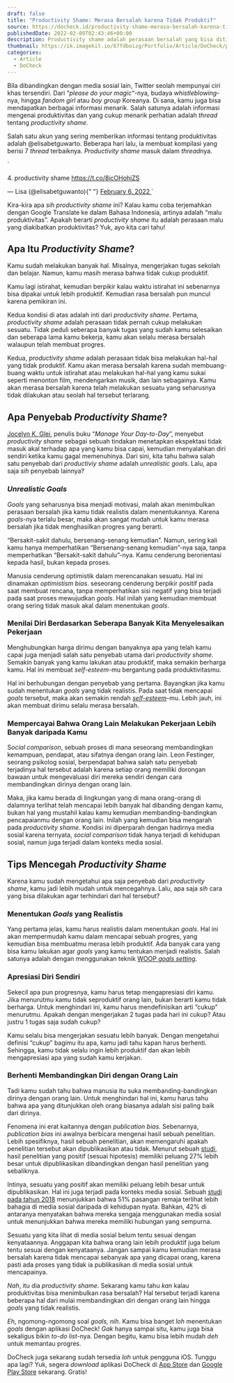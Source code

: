 ```yaml
---
draft: false
title: "Productivity Shame: Merasa Bersalah karena Tidak Produktif"
source: https://docheck.id/productivity-shame-merasa-bersalah-karena-tidak-produktif/
publishedDate: 2022-02-09T02:43:46+00:00
description: Productivity shame adalah perasaan bersalah yang bisa ditimbulkan dari produktivitas. Lalu apa saja penyebab dan cara untuk menghindarinya?
thumbnail: https://ik.imagekit.io/67fdboizg/Portfolio/Article/DoCheck/productivity-shame-merasa-bersalah-karena-tidak-produktif/1.jpg
categories:
  - Article
  - DoCheck
---
```



Bila dibandingkan dengan media sosial lain, Twitter seolah mempunyai ciri khas tersendiri. Dari “_please do your magic_“-nya, budaya _whistleblowing_\-nya, hingga _fandom girl_ atau _boy group_ Koreanya. Di sana, kamu juga bisa mendapatkan berbagai informasi menarik. Salah satunya adalah informasi mengenai produktivitas dan yang cukup menarik perhatian adalah _thread_ tentang _productivity shame_.

Salah satu akun yang sering memberikan informasi tentang produktivitas adalah @elisabetguwarto. Beberapa hari lalu, ia membuat kompilasi yang berisi 7 _thread_ terbaiknya. _Productivity_ _shame_ masuk dalam *thread*nya.

<TwitterEmbed>
  `
  <p lang="en" dir="ltr">
    4. productivity shame
    <a href="https://t.co/8icOHohiZS">https://t.co/8icOHohiZS</a>
  </p>
  &mdash; Lisa (@elisabetguwanto){" "}
  <a href="https://twitter.com/elisabetguwanto/status/1490321412514451459?ref_src=twsrc%5Etfw">
    February 6, 2022
  </a>
  `
</TwitterEmbed>

Kira-kira apa _sih productivity shame_ ini? Kalau kamu coba terjemahkan dengan Google Translate ke dalam Bahasa Indonesia, artinya adalah “malu produktivitas”. Apakah berarti _productivity shame_ itu adalah perasaan malu yang diakibatkan produktivitas? Yuk, ayo kita cari tahu!

## Apa Itu _Productivity Shame_?

Kamu sudah melakukan banyak hal. Misalnya, mengerjakan tugas sekolah dan belajar. Namun, kamu masih merasa bahwa tidak cukup produktif.

Kamu lagi istirahat, kemudian berpikir kalau waktu istirahat ini sebenarnya bisa dipakai untuk lebih produktif. Kemudian rasa bersalah pun muncul karena pemikiran ini.

Kedua kondisi di atas adalah inti dari _productivity shame_. Pertama, _productivity shame_ adalah perasaan tidak pernah cukup melakukan sesuatu. Tidak peduli seberapa banyak tugas yang sudah kamu selesaikan dan seberapa lama kamu bekerja, kamu akan selalu merasa bersalah walaupun telah membuat progres.

Kedua, _productivity shame_ adalah perasaan tidak bisa melakukan hal-hal yang tidak produktif. Kamu akan merasa bersalah karena sudah membuang-buang waktu untuk istirahat atau melakukan hal-hal yang kamu sukai seperti menonton film, mendengarkan musik, dan lain sebagainya. Kamu akan merasa bersalah karena telah melakukan sesuatu yang seharusnya tidak dilakukan atau seolah hal tersebut terlarang.

## Apa Penyebab _Productivity Shame_?

[Jocelyn K. Glei](https://hurryslowly.co/216-jocelyn-k-glei/), penulis buku “_Manage Your Day-to-Day_”, menyebut _productivity shame_ sebagai sebuah tindakan menetapkan ekspektasi tidak masuk akal terhadap apa yang kamu bisa capai, kemudian menyalahkan diri sendiri ketika kamu gagal memenuhinya. Dari sini, kita tahu bahwa salah satu penyebab dari _productiviy shame_ adalah _unrealistic goals_. Lalu, apa saja _sih_ penyebab lainnya?

### _Unrealistic Goals_

_Goals_ yang seharusnya bisa menjadi motivasi, malah akan menimbulkan perasaan bersalah jika kamu tidak realistis dalam menentukannya. Karena _goals_\-nya terlalu besar, maka akan sangat mudah untuk kamu merasa bersalah jika tidak menghasilkan progres yang berarti.

“Bersakit-sakit dahulu, bersenang-senang kemudian”. Namun, sering kali kamu hanya memperhatikan “Bersenang-senang kemudian”-nya saja, tanpa memperhatikan “Bersakit-sakit dahulu”-nya. Kamu cenderung berorientasi kepada hasil, bukan kepada proses.

Manusia cenderung optimistik dalam merencanakan sesuatu. Hal ini dinamakan _optimistism bias_. seseorang cenderung berpikir positif pada saat membuat rencana, tanpa memperhatikan sisi negatif yang bisa terjadi pada saat proses mewujudkan _goals_. Hal inilah yang kemudian membuat orang sering tidak masuk akal dalam menentukan _goals_.

### Menilai Diri Berdasarkan Seberapa Banyak Kita Menyelesaikan Pekerjaan

Menghubungkan harga dirimu dengan banyaknya apa yang telah kamu capai juga menjadi salah satu penyebab utama dari _productivity shame_. Semakin banyak yang kamu lakukan atau produktif, maka semakin berharga kamu. Hal ini membuat _self-esteem_\-mu bergantung pada produktivitasmu.

Hal ini berhubungan dengan penyebab yang pertama. Bayangkan jika kamu sudah menentukan _goals_ yang tidak realistis. Pada saat tidak mencapai _goals_ tersebut, maka akan semakin rendah _[self-esteem](https://docheck.id/belajar-mengenai-self-esteem-dari-spider-man/)_\-mu. Lebih jauh, ini akan membuat dirimu selalu merasa bersalah.

### Mempercayai Bahwa Orang Lain Melakukan Pekerjaan Lebih Banyak daripada Kamu

S*ocial comparison*, sebuah proses di mana seseorang membandingkan kemampuan, pendapat, atau sifatnya dengan orang lain. Leon Festinger, seorang psikolog sosial, berpendapat bahwa salah satu penyebab terjadinya hal tersebut adalah karena setiap orang memiliki dorongan bawaan untuk mengevaluasi diri mereka sendiri dengan cara membandingkan dirinya dengan orang lain.

Maka, jika kamu berada di lingkungan yang di mana orang-orang di dalamnya terlihat telah mencapai lebih banyak hal dibanding dengan kamu, bukan hal yang mustahil kalau kamu kemudian membanding-bandingkan pencapaianmu dengan orang lain. Inilah yang kemudian bisa mengarah pada _productivity shame._ Kondisi ini diperparah dengan hadirnya media sosial karena ternyata, _social comparison_ tidak hanya terjadi di kehidupan sosial, namun juga terjadi dalam konteks media sosial.

## Tips Mencegah _Productivity Shame_

Karena kamu sudah mengetahui apa saja penyebab dari _productivity shame_, kamu jadi lebih mudah untuk mencegahnya. Lalu, apa saja _sih_ cara yang bisa dilakukan agar terhindari dari hal tersebut?

### Menentukan _Goals_ yang Realistis

Yang pertama jelas, kamu harus realistis dalam menentukan _goals_. Hal ini akan mempermudah kamu dalam mencapai sebuah progres, yang kemudian bisa membuatmu merasa lebih produktif. Ada banyak cara yang bisa kamu lakukan agar _goals_ yang kamu tentukan menjadi realistis. Salah satunya adalah dengan menggunakan teknik [WOOP _goals setting_](https://docheck.id/woop-sebuah-strategi-untuk-mewujudkan-resolusi-kamu/).

### Apresiasi Diri Sendiri

Sekecil apa pun progresnya, kamu harus tetap mengapresiasi diri kamu. Jika menurutmu kamu tidak seproduktif orang lain, bukan berarti kamu tidak berharga. Untuk menghindari ini, kamu harus mendefinisikan arti “cukup” menurutmu. Apakah dengan mengerjakan 2 tugas pada hari ini cukup? Atau justru 1 tugas saja sudah cukup?

Kamu selalu bisa mengerjakan sesuatu lebih banyak. Dengan mengetahui definisi “cukup” bagimu itu apa, kamu jadi tahu kapan harus berhenti. Sehingga, kamu tidak selalu ingin lebih produktif dan akan lebih mengapresiasi apa yang sudah kamu kerjakan.

### Berhenti Membandingkan Diri dengan Orang Lain

Tadi kamu sudah tahu bahwa manusia itu suka membanding-bandingkan dirinya dengan orang lain. Untuk menghindari hal ini, kamu harus tahu bahwa apa yang ditunjukkan oleh orang biasanya adalah sisi paling baik dari dirinya.

Fenomena ini erat kaitannya dengan _publication bias._ Sebenarnya, _publication bias_ ini awalnya berbicara mengenai hasil sebuah penelitian. Lebih spesifiknya, hasil sebuah penelitian, akan memengaruhi apakah penelitian tersebut akan dipublikasikan atau tidak. Menurut sebuah [studi](https://onlinelibrary.wiley.com/doi/abs/10.1002/sim.6525), hasil penelitian yang positif (sesuai hipotesis) memiliki peluang 27% lebih besar untuk dipublikasikan dibandingkan dengan hasil penelitian yang sebaliknya.

Intinya, sesuatu yang positif akan memiliki peluang lebih besar untuk dipublikasikan. Hal ini juga terjadi pada konteks media sosial. Sebuah [studi pada tahun 2018](https://www.relate.org.uk/about-us/media-centre/press-releases/2018/11/05/truth-behind-long-term-relationships-revealed-half-millennials-make-out-their-relationship-happier-it-really) menunjukkan bahwa 51% pasangan remaja terlihat lebih bahagia di media sosial daripada di kehidupan nyata. Bahkan, 42% di antaranya menyatakan bahwa mereka sengaja menggunakan media sosial untuk menunjukkan bahwa mereka memiliki hubungan yang sempurna.

Sesuatu yang kita lihat di media sosial belum tentu sesuai dengan kenyataannya. Anggapan kita bahwa orang lain lebih produktif juga belum tentu sesuai dengan kenyataanya. Jangan sampai kamu kemudian merasa bersalah karena tidak mencapai sebanyak apa yang dicapai orang, karena pasti ada proses yang tidak ia publikasikan di media sosial untuk mencapainya.

_Nah_, itu dia _productivity shame_. Sekarang kamu tahu _kan_ kalau produktivitas bisa menimbulkan rasa bersalah? Hal tersebut terjadi karena beberapa hal dari mulai membandingkan diri dengan orang lain hingga _goals_ yang tidak realistis.

_Eh_, ngomong-ngomong soal _goals, nih_. Kamu bisa banget _loh_ menentukan _goals_ dengan aplikasi DoCheck! _Gak_ hanya sampai situ, kamu juga bisa sekaligus bikin _to-do list_\-nya. Dengan begitu, kamu bisa lebih mudah _deh_ untuk memantau progres.

DoCheck juga sekarang sudah tersedia _loh_ untuk pengguna iOS. Tunggu apa lagi? Yuk, segera _download_ aplikasi DoCheck di [App Store](https://apps.apple.com/id/app/docheck-to-do-list-app/id1603424606?l=id) dan [Google Play Store](https://play.google.com/store/apps/details?id=com.docheck.docheck) sekarang. Gratis!
